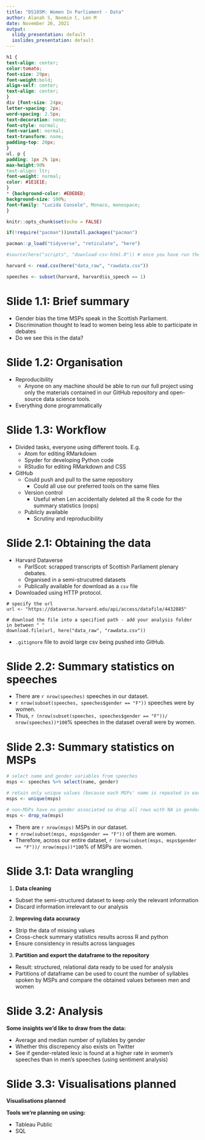---
title: "DS105M: Women In Parliament - Data"
author: Alanah S, Noemie C, Len M
date: November 26, 2021
output:
  slidy_presentation: default
  ioslides_presentation: default
---

```{css echo=FALSE}
h1 {
text-align: center;
color:tomato;
font-size: 29px;
font-weight:bold;
align-self: center;
text-align: center;
}
div {font-size: 24px;
letter-spacing: 2px;
word-spacing: 2.5px;
text-decoration: none;
font-style: normal;
font-variant: normal;
text-transform: none;
padding-top: 20px;
}
ul, p {
padding: 1px 2% 1px;
max-height:90%
text-align: ltr;
font-weight: normal;
color: #1E1E1E;
}
* {background-color: #EDEDED;
background-size: 100%;
font-family: "Lucida Console", Monaco, monospace;
}
```

```{r setup, include=FALSE}
knitr::opts_chunk$set(echo = FALSE)
```

```{r packages, include=FALSE}
if(!require("pacman"))install.packages("pacman")

pacman::p_load("tidyverse", "reticulate", "here")
```


```{r data, include=FALSE}
#source(here("scripts", "download-csv-html.R")) # once you have run the script once, you can comment out this line by typing "#" in front of it. Doing this will mean the data loads directly from your local data_raw folder rather than downloading every time.

harvard <- read.csv(here("data_raw", "rawdata.csv"))

speeches <- subset(harvard, harvard$is_speech == 1)
```
# Slide 1.1: Brief summary

  * Gender bias the time MSPs speak in the Scottish Parliament.
  * Discrimination thought to lead to women being less able to participate in debates
  * Do we see this in the data?

# Slide 1.2: Organisation

  * Reproducibility
    * Anyone on any machine should be able to run our full project using only the materials contained in our GitHub repository and open-source data science tools.

  * Everything done programmatically

# Slide 1.3: Workflow

  * Divided tasks, everyone using different tools. E.g.
    * Atom for editing RMarkdown
    * Spyder for developing Python code
    * RStudio for editing RMarkdown and CSS

  * GitHub
    * Could push and pull to the same repository
      * Could all use our preferred tools on the same files
    * Version control
      * Useful when Len accidentally deleted all the R code for the summary statistics (oops)
    * Publicly available
      * Scrutiny and reproducibility

# Slide 2.1: Obtaining the data

  * Harvard Dataverse
    * ParlScot: scrapped transcripts of Scottish Parliament plenary debates.
    * Organised in a semi-strucutred datasets
    * Publically available for download as a `csv` file

  * Downloaded using HTTP protocol.

```
# specify the url
url <- "https://dataverse.harvard.edu/api/access/datafile/4432885"

# download the file into a specified path - add your analysis folder in between " "
download.file(url, here("data_raw", "rawdata.csv"))
```

  * `.gitignore` file to avoid large csv being pushed into GitHub.

# Slide 2.2: Summary statistics on speeches

  * There are `r nrow(speeches)` speeches in our dataset.
  * `r nrow(subset(speeches, speeches$gender == "F"))` speeches were by women.
  * Thus, `r (nrow(subset(speeches, speeches$gender == "F"))/ nrow(speeches))*100`% speeches in the dataset overall were by women.

# Slide 2.3: Summary statistics on MSPs
```{r msps, include = FALSE}
# select name and gender variables from speeches
msps <- speeches %>% select(name, gender)

# retain only unique values (because each MSPs' name is repeated in each speech)
msps <- unique(msps)

# non-MSPs have no gender associated so drop all rows with NA in gender
msps <- drop_na(msps)
```

  * There are `r nrow(msps)` MSPs in our dataset.
  * `r nrow(subset(msps, msps$gender == "F"))` of them are women.
  * Therefore, across our entire dataset, `r (nrow(subset(msps, msps$gender == "F"))/ nrow(msps))*100`% of MSPs are women.

# Slide 3.1: Data wrangling
1. **Data cleaning**
  + Subset the semi-structured dataset to keep only the relevant information
  + Discard information irrelevant to our analysis
2. **Improving data accuracy**
  + Strip the data of missing values
  + Cross-check summary statistics results across R and python
  + Ensure consistency in results across languages
3. **Partition and export the dataframe to the repository**
  + Result: structured, relational data ready to be used for analysis
  + Partitions of dataframe can be used to count the number of syllables spoken by MSPs and compare the obtained values between men and women

# Slide 3.2: Analysis
**Some insights we'd like to draw from the data:**

* Average and median number of syllables by gender
* Whether this discrepency also exists on Twitter
* See if gender-related lexic is found at a higher rate in women's speeches than in men's speeches (using sentiment analysis)

# Slide 3.3: Visualisations planned
**Visualisations planned**

**Tools we're planning on using:**

* Tableau Public
* SQL
